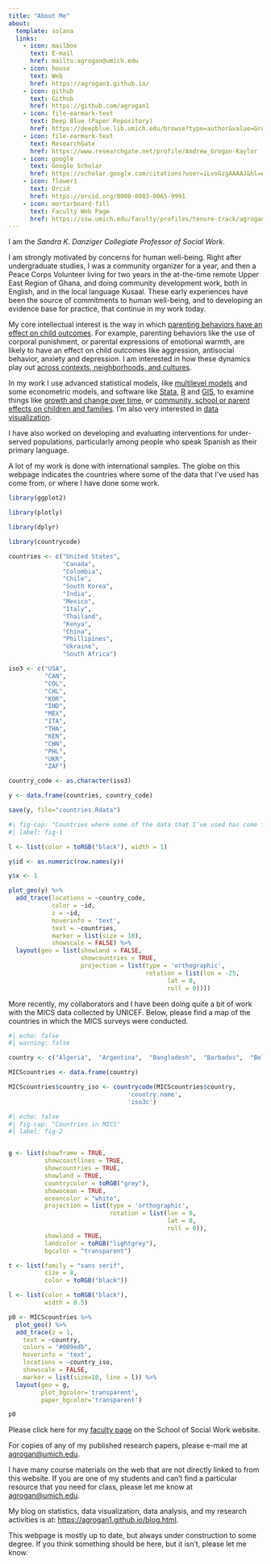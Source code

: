 ```yaml
---
title: "About Me"
about:
  template: solana
  links:
    - icon: mailbox
      text: E-mail
      href: mailto:agrogan@umich.edu
    - icon: house
      text: Web
      href: https://agrogan1.github.io/    
    - icon: github
      text: Github
      href: https://github.com/agrogan1
    - icon: file-earmark-text
      text: Deep Blue (Paper Repository)
      href: https://deepblue.lib.umich.edu/browse?type=author&value=Grogan-Kaylor%2C+Andrew
    - icon: file-earmark-text
      text: ResearchGate 
      href: https://www.researchgate.net/profile/Andrew_Grogan-Kaylor
    - icon: google
      text: Google Scholar
      href: https://scholar.google.com/citations?user=iLvsGzgAAAAJ&hl=en
    - icon: flower1
      text: Orcid
      href: https://orcid.org/0000-0003-0065-9991
    - icon: mortarboard-fill
      text: Faculty Web Page
      href: https://ssw.umich.edu/faculty/profiles/tenure-track/agrogan
---
```


I am the *Sandra K. Danziger Collegiate Professor of Social Work*. 

I am strongly motivated by concerns for human well-being. Right after undergraduate studies, I was a community organizer for a year, and then a Peace Corps Volunteer living for two years in the at-the-time remote Upper East Region of Ghana, and doing community development work, both in English, and in the local language Kusaal. These early experiences have been the source of commitments to human well-being, and to developing an evidence base for practice, that continue in my work today.

My core intellectual interest is the way in which [parenting behaviors have an effect on child outcomes](https://agrogan1.github.io/research.html). For example, parenting behaviors like the use of corporal punishment, or parental expressions of emotional warmth, are likely to have an effect on child outcomes like aggression, antisocial behavior, anxiety and depression. I am interested in how these dynamics play out [across contexts, neighborhoods, and cultures](research.qmd).

In my work I use advanced statistical models, like [multilevel models](https://agrogan1.github.io/multilevel/) and some econometric models, and software like [Stata](https://agrogan1.github.io/stats-stuff.html#category=Stata), [R](https://agrogan1.github.io/stats-stuff.html#category=R) and [GIS](https://agrogan1.github.io/mapping), to examine things like [growth and change over time](https://agrogan1.github.io/multilevel/), or [community, school or parent effects on children and families](https://agrogan1.github.io/multilevel/). I’m also very interested in [data visualization](https://agrogan1.github.io/dataviz/dataviz-course/).

I have also worked on developing and evaluating interventions for under-served populations, particularly among people who speak Spanish as their primary language. 

A lot of my work is done with international samples. The globe on this webpage indicates the countries where some of the data that I’ve used has come from, or where I have done some work.

```r

library(ggplot2)

library(plotly)

library(dplyr)

library(countrycode)

```

```r

countries <- c("United States", 
               "Canada", 
               "Colombia", 
               "Chile", 
               "South Korea", 
               "India", 
               "Mexico", 
               "Italy", 
               "Thailand", 
               "Kenya", 
               "China", 
               "Phillipines", 
               "Ukraine", 
               "South Africa")

iso3 <- c("USA",
          "CAN",
          "COL",
          "CHL",
          "KOR",
          "IND",
          "MEX",
          "ITA",
          "THA",
          "KEN",
          "CHN",
          "PHL",
          "UKR",
          "ZAF")

country_code <- as.character(iso3)

y <- data.frame(countries, country_code)

save(y, file="countries.Rdata")

```

```r
#| fig-cap: "Countries where some of the data that I’ve used has come from, or where I have done some work."
#| label: fig-1

l <- list(color = toRGB("black"), width = 1)

y$id <- as.numeric(row.names(y))

y$x <- 1

plot_geo(y) %>% 
  add_trace(locations = ~country_code, 
            color = ~id,
            z = ~id,
            hoverinfo = 'text',
            text = ~countries,
            marker = list(size = 10), 
            showscale = FALSE) %>%
  layout(geo = list(showland = FALSE,
                    showcountries = TRUE,
                    projection = list(type = 'orthographic',
                                      rotation = list(lon = -25,
                                            lat = 0,
                                            roll = 0)))) 

```

More recently, my collaborators and I have been doing quite a bit of work with the MICS data collected by UNICEF. Below, please find a map of the countries in which the MICS surveys were conducted.

```r
#| echo: false
#| warning: false

country <- c("Algeria",  "Argentina",  "Bangladesh",  "Barbados",  "Belarus",  "Belize",  "Benin",  "Bosnia and Herzegovina",  "Cameroon",  "Central African Republic",  "Chad",  "Democratic Republic of the Congo",  "Republic of the Congo",  "Costa Rica",  "Cote d'Ivoire",  "Dominican Republic",  "El Salvador",  "Eswatini",  "Ghana",  "Guinea",  "Guinea Bissau",  "Guyana",  "Iraq",  "Jamaica",  "Kazakhstan",  "Kenya",  "Kosovo",  "Kyrgyzstan",  "Laos", "Macedonia",  "Madagascar",  "Malawi",  "Mali",  "Mauritania",  "Mexico",  "Moldova",  "Mongolia",  "Montenegro",  "Nepal",  "Nigeria",  "Pakistan",  "Panama",  "Paraguay",  "Sao Tome and Principe",  "Senegal",  "Serbia",  "Sierra Leone",  "Somalia",  "St. Lucia",  "State of Palestine",  "Suriname",  "Thailand",  "The Gambia",  "Togo",  "Trinidad and Tobago",  "Tunisia",  "Turkmenistan",  "Ukraine",  "Uruguay",  "Vietnam",  "Zimbabwe")

MICScountries <- data.frame(country)

MICScountries$country_iso <- countrycode(MICScountries$country, 
                                 'country.name', 
                                 'iso3c')

```

```r
#| echo: false
#| fig-cap: "Countries in MICS"
#| label: fig-2


g <- list(showframe = TRUE, 
          showcoastlines = TRUE, 
          showcountries = TRUE,
          showland = TRUE,
          countrycolor = toRGB("grey"),
          showocean = TRUE,
          oceancolor = "white",
          projection = list(type = 'orthographic',
                            rotation = list(lon = 0,
                                            lat = 0,
                                            roll = 0)),
          showland = TRUE,
          landcolor = toRGB("lightgrey"),
          bgcolor = "transparent")

t <- list(family = "sans serif", 
          size = 8, 
          color = toRGB("black"))

l <- list(color = toRGB("black"), 
          width = 0.5)

p0 <- MICScountries %>% 
  plot_geo() %>% 
  add_trace(z = 1,
    text = ~country, 
    colors = "#009edb",
    hoverinfo = 'text',
    locations = ~country_iso, 
    showscale = FALSE,
    marker = list(size=10, line = l)) %>%
  layout(geo = g,
         plot_bgcolor='transparent',
         paper_bgcolor='transparent')

p0

```

Please click here for my [faculty page](https://ssw.umich.edu/faculty/profiles/tenure-track/agrogan) on the School of Social Work website.

For copies of any of my published research papers, please e-mail me at [agrogan@umich.edu](agrogan@umich.edu).

I have many course materials on the web that are not directly linked to from this website. If you are one of my students and can’t find a particular resource that you need for class, please let me know at [agrogan@umich.edu](agrogan@umich.edu).

My blog on statistics, data visualization, data analysis, and my research activities is at: [https://agrogan1.github.io/blog.html](https://agrogan1.github.io/blog.html). 

This webpage is mostly up to date, but always under construction to some degree. If you think something should be here, but it isn’t, please let me know.





